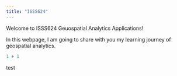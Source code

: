 ```yaml
---
title: "ISSS624"
---
```


Welcome to ISSS624 Geuospatial Analytics Applications!

In this webpage, I am going to share with you my learning journey of geospatial analytics.

```r
1 + 1
```

test
